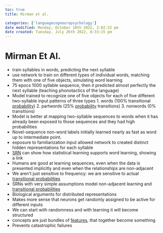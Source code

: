 ```yaml
---
toc: true
title: Mirman et al.

categories: ['languagecogneuropsychology']
date modified: Monday, October 10th 2022, 2:02:22 pm
date created: Tuesday, July 26th 2022, 8:33:15 pm
---
```


# Mirman Et Al.
- train syllables in words, predicting the next syllable
- use network to train on different types of individual words, matching them with one of five objects, simulating word learning
- 75 epocs 1000 syllable sequence, then it predicted almost perfectly the next syllable (teaching phonotactics of the language)
- Model trained to recognize one of five objects for each of five different two-syllable input patterns of three types 1. words (100% transitional [probability](Probability.qmd)) 2. partwords (25% [probability](Probability.qmd) transitions) 3. nonwords (0% transitions)
- Model is better at mapping two-syllable sequences to words when it has already been exposed to those sequences and they had high probabilities
- Novel-sequence non-word labels initially learned nearly as fast as word up to intermediate point.
- exposure to familiarization input allowed network to created distinct hidden representations for each syllable
- [SRN](SRN.qmd) can show how statistical learning supports word learning, showing a link
- Humans are good at learning sequences, even when the data is presented implicitly and even when the relationships are non-adjacent
- We aren't just sensitive to frequency: we are sensitive to actual [transitional probabilities](Transitional%20probabilities.qmd)
- SRNs with very simple assumptions model non-adjacent learning and [transitional probabilities](Transitional%20probabilities.qmd)
- Biological arguments for distributed representations
- Makes more sense that neurons get randomly assigned to be active for different inputs
- We can start with randomness and with learning it will become structured
- concepts are just bundles of [features](Features.qmd), that together become something
- Prevents catastrophic failures



